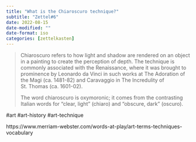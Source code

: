 ```yaml
---
title: "What is the Chiaroscuro technique?"
subtitle: "Zettel#6"
date: 2022-08-15
date-modified: ""
date-format: iso
categories: [zettelkasten]
---
```

> Chiaroscuro refers to how light and shadow are rendered on an object in a painting to create the perception of depth. The technique is commonly associated with the Renaissance, where it was brought to prominence by Leonardo da Vinci in such works at The Adoration of the Magi (ca. 1481-82) and Caravaggio in The Incredulity of St. Thomas (ca. 1601-02).
>
> The word chiaroscuro is oxymoronic; it comes from the contrasting Italian words for "clear, light" (chiaro) and "obscure, dark" (oscuro).

#art #art-history #art-technique

https://www.merriam-webster.com/words-at-play/art-terms-techniques-vocabulary
